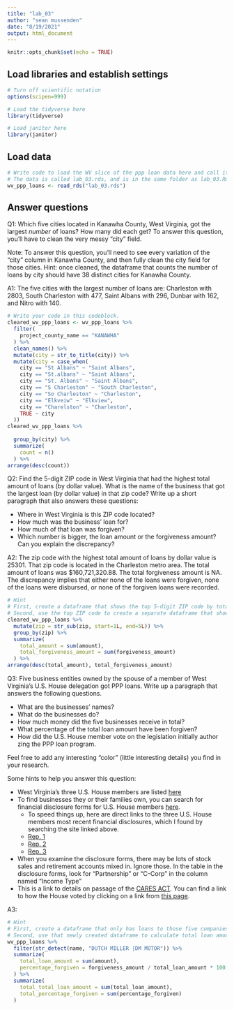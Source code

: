 ```yaml
---
title: "lab_03"
author: "sean mussenden"
date: "8/19/2021"
output: html_document
---
```


```r
knitr::opts_chunk$set(echo = TRUE)
```

## Load libraries and establish settings
```r
# Turn off scientific notation
options(scipen=999)

# Load the tidyverse here
library(tidyverse)

# Load janitor here
library(janitor)

```

## Load data
```r
# Write code to load the WV slice of the ppp loan data here and call it wv_ppp_loans.
# The data is called lab_03.rds, and is in the same folder as lab_03.Rmd (this data notebook)
wv_ppp_loans <- read_rds("lab_03.rds")


```

## Answer questions

Q1: Which five cities located in Kanawha County, West Virginia, got the largest _number_ of loans? How many did each get? To answer this question, you'll have to clean the very messy "city" field.

Note: To answer this question, you'll need to see every variation of the "city" column in Kanawha County, and then fully clean the city field for those cities. Hint: once cleaned, the dataframe that counts the number of loans by city should have 38 distinct cities for Kanawha County.

A1: The five cities with the largest number of loans are: Charleston with 2803, South Charleston with 477, Saint Albans with 296, Dunbar with 162, and Nitro with 140.
```r

# Write your code in this codeblock.
cleared_wv_ppp_loans <- wv_ppp_loans %>%
  filter(
    project_county_name == "KANAWHA"
  ) %>% 
  clean_names() %>%
  mutate(city = str_to_title(city)) %>% 
  mutate(city = case_when(
    city == "St Albans" ~ "Saint Albans",
    city == "St.albans" ~ "Saint Albans",
    city == "St. Albans" ~ "Saint Albans",
    city == "S Charleston" ~ "South Charleston",
    city == "So Charleston" ~ "Charleston",
    city == "Elkveiw" ~ "Elkview",
    city == "Charelston" ~ "Charleston",
    TRUE ~ city
  ))
cleared_wv_ppp_loans %>% 
  
  group_by(city) %>% 
  summarize(
    count = n()
  ) %>% 
arrange(desc(count))

```

Q2: Find the 5-digit ZIP code in West Virginia that had the highest total amount of loans (by dollar value). What is the name of the business that got the largest loan (by dollar value) in that zip code? Write up a short paragraph that also answers these questions:

* Where in West Virginia is this ZIP code located?
* How much was the business' loan for?
* How much of that loan was forgiven?
* Which number is bigger, the loan amount or the forgiveness amount? Can you explain the discrepancy?

A2: The zip code with the highest total amount of loans by dollar value is 25301. That zip code is located in the Charleston metro area. The total amount of loans was $160,721,320.88. The total forgiveness amount is NA. The discrepancy implies that either none of the loans were forgiven, none of the loans were disbursed, or none of the forgiven loans were recorded.

```r
# Hint
# First, create a dataframe that shows the top 5-digit ZIP code by total dollar amount
# Second, use the top ZIP code to create a separate dataframe that shows the business with the biggest loan in that ZIP code.
cleared_wv_ppp_loans %>%
  mutate(zip = str_sub(zip, start=1L, end=5L)) %>% 
  group_by(zip) %>% 
  summarize(
    total_amount = sum(amount),
    total_forgiveness_amount = sum(forgiveness_amount)
  ) %>% 
arrange(desc(total_amount), total_forgiveness_amount) 

```

Q3: Five business entities owned by the spouse of a member of West Virginia's U.S. House delegation got PPP loans. Write up a paragraph that answers the following questions.   

  * What are the businesses' names?
  * What do the businesses do?
  * How much money did the five businesses receive in total?
  * What percentage of the total loan amount have been forgiven?
  * How did the U.S. House member vote on the legislation initially author zing the PPP loan program.

Feel free to add any interesting "color" (little interesting details) you find in your research.  

Some hints to help you answer this question:

* West Virginia's three U.S. House members are listed [here](https://www.govtrack.us/congress/members/WV#representatives)
* To find businesses they or their families own, you can search for financial disclosure forms for U.S. House members [here](https://disclosures-clerk.house.gov/PublicDisclosure/FinancialDisclosure#Search).
  * To speed things up, here are direct links to the three U.S. House members most recent financial disclosures, which I found by searching the site linked above.
  * [Rep. 1](https://disclosures-clerk.house.gov/public_disc/financial-pdfs/2020/10042042.pdf)
  * [Rep. 2](https://disclosures-clerk.house.gov/public_disc/financial-pdfs/2020/10040330.pdf)
  * [Rep. 3](https://disclosures-clerk.house.gov/public_disc/financial-pdfs/2020/10042734.pdf)
* When you examine the disclosure forms, there may be lots of stock sales and retirement accounts mixed in.  Ignore those. In the table in the disclosure forms, look for "Partnership" or "C-Corp" in the column named "Income Type"
* This is a link to details on passage of the [CARES ACT](https://www.congress.gov/bill/116th-congress/house-bill/748). You can find a link to how the House voted by clicking on a link from [this page](https://www.congress.gov/bill/116th-congress/house-bill/748/actions).

A3:

```r

# Hint
# First, create a dataframe that only has loans to those five companies
# Second, use that newly created dataframe to calculate total loan amount and percentage forgiven for those companies
wv_ppp_loans %>% 
  filter(str_detect(name, "DUTCH MILLER |DM MOTOR")) %>% 
  summarize(
    total_loan_amount = sum(amount),
    percentage_forgiven = forgiveness_amount / total_loan_amount * 100
  ) %>% 
  summarize(
    total_total_loan_amount = sum(total_loan_amount),
    total_percentage_forgiven = sum(percentage_forgiven)
  )
  


```

